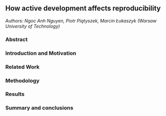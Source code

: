 ## How active development affects reproducibility

*Authors: Ngoc Anh Nguyen, Piotr Piątyszek, Marcin Łukaszyk (Warsaw University of Technology)*

### Abstract


### Introduction and Motivation


### Related Work


### Methodology


### Results


### Summary and conclusions 


